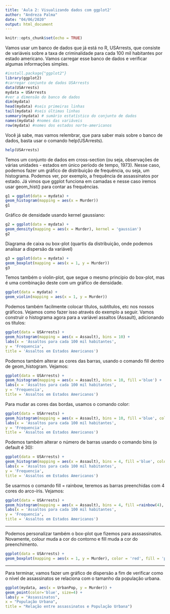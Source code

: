---
title: 'Aula 2: Visualizando dados com ggplot2'
author: "Andreza Palma"
date: "04/06/2020"
output: html_document
---

```{r setup, include=FALSE}
knitr::opts_chunk$set(echo = TRUE)
```

Vamos usar um banco de dados que já está no R, USArrests, que consiste de variáveis sobre a taxa de criminalidade para cada 100 mil habitantes por estado americano. Vamos carregar esse banco de dados e verificar algumas informações simples. 

```{r}
#install.package{"ggplot2"}
library(ggplot2)
#carregar conjunto de dados USArrests
data(USArrests)
mydata = USArrests
#ver a dimensão do banco de dados
dim(mydata)
head(mydata) #seis primeiras linhas
tail(mydata) #seis últimas linhas
summary(mydata) # sumário estatístico do conjunto de dados
names(mydata) #nomes das variáveis
row(mydata) #nomes dos estados norte-americanos
```

Você já sabe, mas vamos relembrar, que para saber mais sobre o banco de dados, basta usar o comando help(USArrests).

```{r eval=FALSE}
help(USArrests)
```

Temos um conjunto de dados em cross-section (ou seja, observações de várias unidades - estados em único período de tempo, 1973). Nesse caso, podemos fazer um gráfico de distribuição de frequência, ou seja, um histograma. Podemos ver, por exemplo, a frequência de assassinatos por estado. Já vimos que ggplot funciona em camadas e nesse caso iremos usar geom_hist() para contar as frequências. 

```{r}
g1 = ggplot(data = mydata) +
geom_histogram(mapping = aes(x = Murder))
g1
```

Gráfico de densidade usando kernel gaussiano:

```{r}
g2 = ggplot(data = mydata) +
geom_density(mapping = aes(x = Murder), kernel = 'gaussian')
g2
```

Diagrama de caixa ou box-plot (quartis da distribuição, onde podemos analisar a dispersão da variável)

```{r}
g3 = ggplot(data = mydata) +
geom_boxplot(mapping = aes(x = 1, y = Murder))
g3
```

Temos também o violin-plot, que segue o mesmo princípio do box-plot, mas é uma combinação deste com um gráfico de densidade. 

```{r}
ggplot(data = mydata) +
geom_violin(mapping = aes(x = 1, y = Murder))
```

Podemos também facilmente colocar títulos, subtítulos, etc nos nossos gráficos. Vejamos como fazer isso através do exemplo a seguir. Vamos construir o histograma agora para a variável assaltos (Assault), adicionando os títulos:

```{r}
ggplot(data = USArrests) +
geom_histogram(mapping = aes(x = Assault), bins = 10) +
labs(x = 'Assaltos para cada 100 mil habitantes',
y = 'Frequencia',
title = 'Assaltos em Estados Americanos')
```


Podemos também alterar as cores das barras, usando o comando fill dentro de geom_histogram. Vejamos:

```{r}
ggplot(data = USArrests) +
geom_histogram(mapping = aes(x = Assault), bins = 10, fill ='blue') +
labs(x = 'Assaltos para cada 100 mil habitantes',
y = 'Frequencia',
title = 'Assaltos em Estados Americanos')
```

Para mudar as cores das bordas, usamos o comando color:

```{r}
ggplot(data = USArrests) +
geom_histogram(mapping = aes(x = Assault), bins = 10, fill ='blue', color='black') +
labs(x = 'Assaltos para cada 100 mil habitantes',
y = 'Frequencia',
title = 'Assaltos em Estados Americanos')
```

Podemos também alterar o número de barras usando o comando bins (o default é 30):

```{r}
ggplot(data = USArrests) +
geom_histogram(mapping = aes(x = Assault), bins = 4, fill ='blue', color='black') +
labs(x = 'Assaltos para cada 100 mil habitantes',
y = 'Frequencia',
title = 'Assaltos em Estados Americanos')
```

Se usarmos o comando fill = rainbow, teremos as barras preenchidas com 4 cores do arco-íris. Vejamos:

```{r}
ggplot(data = USArrests) +
geom_histogram(mapping = aes(x = Assault), bins = 4, fill =rainbow(4), color='black') +
labs(x = 'Assaltos para cada 100 mil habitantes',
y = 'Frequencia',
title = 'Assaltos em Estados Americanos')
```
______________________________________________________

Podemos personalizar também o box-plot que fizemos para asssassinatos. Novamente, colour muda a cor do contorno e fill muda a cor do preenchimento. 

```{r}
ggplot(data = USArrests) +
geom_boxplot(mapping = aes(x = 1, y = Murder), color = 'red', fill = 'pink')
```
____________________________________________________________


Para terminar, vamos fazer um gráfico de dispersão a fim de verificar como o nível de assassinatos se relaciona com o tamanho da população urbana. 
```{r}
ggplot(mydata, aes(x = UrbanPop, y = Murder)) +
geom_point(color='blue', size=4) +
labs(y = "Assassinatos",
x = "População Urbana",
title = "Relação entre assassinatos e População Urbana") 

```
 
